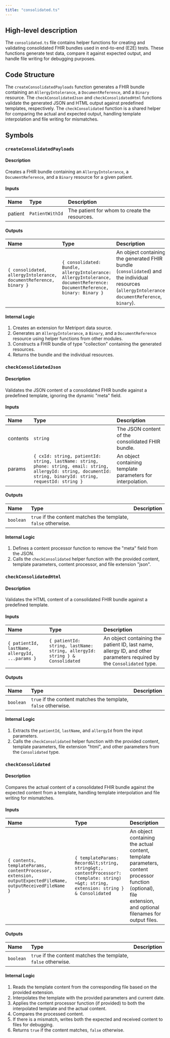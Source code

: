 ```yaml
---
title: "consolidated.ts"
---
```


## High-level description
The `consolidated.ts` file contains helper functions for creating and validating consolidated FHIR bundles used in end-to-end (E2E) tests. These functions generate test data, compare it against expected output, and handle file writing for debugging purposes.

## Code Structure
The `createConsolidatedPayloads` function generates a FHIR bundle containing an `AllergyIntolerance`, a `DocumentReference`, and a `Binary` resource. The `checkConsolidatedJson` and `checkConsolidatedHtml` functions validate the generated JSON and HTML output against predefined templates, respectively. The `checkConsolidated` function is a shared helper for comparing the actual and expected output, handling template interpolation and file writing for mismatches.

## Symbols

### `createConsolidatedPayloads`
#### Description
Creates a FHIR bundle containing an `AllergyIntolerance`, a `DocumentReference`, and a `Binary` resource for a given patient.

#### Inputs
| Name | Type | Description |
|:-----|:-----|:------------|
| patient | `PatientWithId` | The patient for whom to create the resources. |

#### Outputs
| Name | Type | Description |
|:-----|:-----|:------------|
| `{ consolidated, allergyIntolerance, documentReference, binary }` | `{ consolidated: Bundle, allergyIntolerance: AllergyIntolerance, documentReference: DocumentReference, binary: Binary }` | An object containing the generated FHIR bundle (`consolidated`) and the individual resources (`allergyIntolerance`, `documentReference`, `binary`). |

#### Internal Logic
1. Creates an extension for Metriport data source.
2. Generates an `AllergyIntolerance`, a `Binary`, and a `DocumentReference` resource using helper functions from other modules.
3. Constructs a FHIR bundle of type "collection" containing the generated resources.
4. Returns the bundle and the individual resources.

### `checkConsolidatedJson`
#### Description
Validates the JSON content of a consolidated FHIR bundle against a predefined template, ignoring the dynamic "meta" field.

#### Inputs
| Name | Type | Description |
|:-----|:-----|:------------|
| contents | `string` | The JSON content of the consolidated FHIR bundle. |
| params | `{ cxId: string, patientId: string, lastName: string, phone: string, email: string, allergyId: string, documentId: string, binaryId: string, requestId: string }` | An object containing template parameters for interpolation. |

#### Outputs
| Name | Type | Description |
|:-----|:-----|:------------|
| `boolean` | `true` if the content matches the template, `false` otherwise. |

#### Internal Logic
1. Defines a content processor function to remove the "meta" field from the JSON.
2. Calls the `checkConsolidated` helper function with the provided content, template parameters, content processor, and file extension "json".

### `checkConsolidatedHtml`
#### Description
Validates the HTML content of a consolidated FHIR bundle against a predefined template.

#### Inputs
| Name | Type | Description |
|:-----|:-----|:------------|
| `{ patientId, lastName, allergyId, ...params }` | `{ patientId: string, lastName: string, allergyId: string } & Consolidated` | An object containing the patient ID, last name, allergy ID, and other parameters required by the `Consolidated` type. |

#### Outputs
| Name | Type | Description |
|:-----|:-----|:------------|
| `boolean` | `true` if the content matches the template, `false` otherwise. |

#### Internal Logic
1. Extracts the `patientId`, `lastName`, and `allergyId` from the input parameters.
2. Calls the `checkConsolidated` helper function with the provided content, template parameters, file extension "html", and other parameters from the `Consolidated` type.

### `checkConsolidated`
#### Description
Compares the actual content of a consolidated FHIR bundle against the expected content from a template, handling template interpolation and file writing for mismatches.

#### Inputs
| Name | Type | Description |
|:-----|:-----|:------------|
| `{ contents, templateParams, contentProcessor, extension, outputExpectedFileName, outputReceivedFileName }` | `{ templateParams: Record&lt;string, string&gt;, contentProcessor?: (template: string) =&gt; string, extension: string } & Consolidated` | An object containing the actual content, template parameters, content processor function (optional), file extension, and optional filenames for output files. |

#### Outputs
| Name | Type | Description |
|:-----|:-----|:------------|
| `boolean` | `true` if the content matches the template, `false` otherwise. |

#### Internal Logic
1. Reads the template content from the corresponding file based on the provided extension.
2. Interpolates the template with the provided parameters and current date.
3. Applies the content processor function (if provided) to both the interpolated template and the actual content.
4. Compares the processed content.
5. If there is a mismatch, writes both the expected and received content to files for debugging.
6. Returns `true` if the content matches, `false` otherwise.
